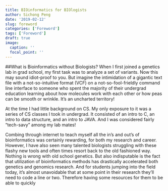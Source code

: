 ---
title: BIOinformatics for BIOlogists
author: Sichong Peng
date: '2019-02-12'
slug: foreword
categories: ['Foreword']
tags: ['Foreword']
draft: true
image:
  caption: ''
  focal_point: ''
---

##What is Bioinformatics without Biologists?
When I first joined a genetics lab in grad school, my first task was to analyze a set of variants. Now this may sound idiot-proof to you. But imagine the intimidation of a gigantic text file with a not-so-intuitive format (VCF) on a not-so-fool-frieldly command line interface to someone who spent the majority of their undergrad education learning about how molecules work with each other or how peas can be smooth or wrinkle. It's an uncharted territory!    

At the time I had little background on CS. My only exposure to it was a series of CS classes I took in undergrad. It consisted of an intro to C, an intro to data structure, and an intro to JAVA. And I was considered fairly "tech-savy" among my lab mates!  

Combing through internet to teach myself all the in's and out's of bioinformatics was certainly rewarding, for both my research and career. However, I have also seen many talented biologists struggling with these flashy new tools and often times resort back to the old fashioned way. Nothing is wrong with old school genetics. But also indisputable is the fact that utilization of bioinformatics methods has drastically accelerated both genetics and genomics research. And for students jumping into the field today, it's almost unavoidable that at some point in their research they'll need to code a line or two. Therefore having some resources for them to be able to quickly  

